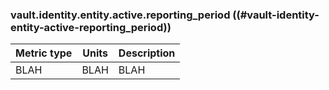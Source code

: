 ### vault.identity.entity.active.reporting_period ((#vault-identity-entity-active-reporting_period))

Metric type | Units | Description
----------- | ----- | -----------
BLAH     | BLAH    | BLAH